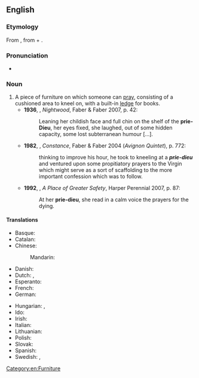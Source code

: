 {{also|priedieu|prie-Dieu}}
==English==
{{wikipedia}}

===Etymology===
From {{etyl|fr|en}} {{m|fr|prie-Dieu}}, from {{m|fr|prie||pray}} + {{m|fr|Dieu||God}}.

===Pronunciation===
* {{a|UK}} {{IPA|en|/pɹiːˈdjəː/}}

===Noun===
{{en-noun|s|prie-dieux}}

# A piece of furniture on which someone can [[pray]], consisting of a cushioned area to kneel on, with a built-in [[ledge]] for books. {{defdate|from 17th c.}}
#* '''1936''', {{w|Djuna Barnes}}, ''Nightwood'', Faber & Faber 2007, p. 42:
#*: Leaning her childish face and full chin on the shelf of the '''prie-Dieu''', her eyes fixed, she laughed, out of some hidden capacity, some lost subterranean humour [...].
#* '''1982''', {{w|Lawrence Durrell}}, ''Constance'', Faber & Faber 2004 (''Avignon Quintet''), p. 772:
#*: thinking to improve his hour, he took to kneeling at a '''''prie-dieu''''' and ventured upon some propitiatory prayers to the Virgin which might serve as a sort of scaffolding to the more important confession which was to follow.
#* '''1992''', {{w|Hilary Mantel}}, ''A Place of Greater Safety'', Harper Perennial 2007, p. 87:
#*: At her '''prie-dieu''', she read in a calm voice the prayers for the dying.

====Translations====
{{trans-top|a piece of furniture on which someone can pray}}
* Basque: {{t|eu|belaunaulki}}
* Catalan: {{t|ca|reclinatori|m}}
* Chinese:
*: Mandarin: {{t|cmn|小跪凳|tr=xiǎoguìdèng}}
* Danish: {{t|da|knæleskammel|c}}
* Dutch: {{t+|nl|kerkstoel|m}}, {{t+|nl|bidstoel|m}}
* Esperanto: {{t|eo|preĝbenko}}
* French: {{t+|fr|prie-Dieu|m}}
* German: {{t|de|Betpult|n}}
{{trans-mid}}
* Hungarian: {{t+|hu|imazsámoly}}, {{t|hu|térdeplő}}
* Ido: {{t|io|prego-stulo}}
* Irish: {{t|ga|stól urnaí|m}}
* Italian: {{t+|it|inginocchiatoio|m}}
* Lithuanian: {{t|lt|klauptas|m}}
* Polish: {{t|pl|klęcznik|m}}
* Slovak: {{t|sk|kľačadlo|n}}
* Spanish: {{t+|es|reclinatorio|m}}
* Swedish: {{t|sv|bönpall|c}}, {{t|sv|bönestol|c}}
{{trans-bottom}}

[[Category:en:Furniture]]